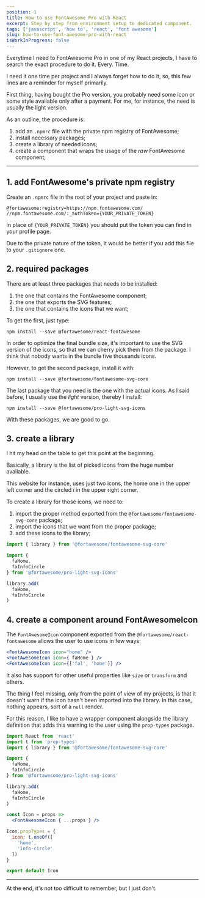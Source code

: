 ```yaml
---
position: 1
title: How to use FontAwesome Pro with React
excerpt: Step by step from environment setup to dedicated component.
tags: ['javascript', 'how to', 'react', 'font awesome']
slug: how-to-use-font-awesome-pro-with-react
isWorkInProgress: false
---
```


Everytime I need to FontAwesome Pro in one of my React projects, I have to search the exact procedure to do it. Every. Time.

I need it one time per project and I always forget how to do it, so, this few lines are a reminder for myself primarily.

First thing, having bought the Pro version, you probably need some icon or some style available only after a payment. For me, for instance, the need is usually the light version.

As an outline, the procedure is:

1. add an `.npmrc` file with the private npm registry of FontAwesome;
2. install necessary packages;
3. create a library of needed icons;
4. create a component that wraps the usage of the _raw_ FontAwesome component;

---

## 1. add FontAwesome's private npm registry

Create an `.npmrc` file in the root of your project and paste in:

```
@fortawesome:registry=https://npm.fontawesome.com/
//npm.fontawesome.com/:_authToken={YOUR_PRIVATE_TOKEN}
```

In place of `{YOUR_PRIVATE_TOKEN}` you should put the token you can find in your profile page.

Due to the private nature of the token, it would be better if you add this file to your `.gitignore` one.

## 2. required packages

There are at least three packages that needs to be installed:

1. the one that contains the FontAwesome component;
2. the one that exports the SVG features;
3. the one that contains the icons that we want;

To get the first, just type:

```
npm install --save @fortawesome/react-fontawesome
```

In order to optimize the final bundle size, it's important to use the SVG version of the icons, so that we can cherry pick them from the package. I think that nobody wants in the bundle five thousands icons.

However, to get the second package, install it with:

```
npm install --save @fortawesome/fontawesome-svg-core
```

The last package that you need is the one with the actual icons. As I said before, I usually use the _light_ version, thereby I install:

```
npm install --save @fortawesome/pro-light-svg-icons
```

With these packages, we are good to go.

## 3. create a library

I hit my head on the table to get this point at the beginning.

Basically, a library is the list of picked icons from the huge number available.

This website for instance, uses just two icons, the home one in the upper left corner and the circled _i_ in the upper right corner.

To create a library for those icons, we need to:

1. import the proper method exported from the `@fortawesome/fontawesome-svg-core` package;
2. import the icons that we want from the proper package;
3. add these icons to the library;

```js
import { library } from '@fortawesome/fontawesome-svg-core'

import {
  faHome,
  faInfoCircle
} from '@fortawesome/pro-light-svg-icons'

library.add(
  faHome,
  faInfoCircle
)
```

## 4. create a component around FontAwesomeIcon

The `FontAwesomeIcon` component exported from the `@fortawesome/react-fontawesome` allows the user to use icons in few ways:

```jsx
<FontAwesomeIcon icon="home" />
<FontAwesomeIcon icon={ faHome } />
<FontAwesomeIcon icon={['fal', 'home']} />
```

It also has support for other useful properties like `size` or `transform` and others.

The thing I feel missing, only from the point of view of my projects, is that it doesn't warn if the icon hasn't been imported into the library. In this case, nothing appears, sort of a `null` render.

For this reason, I like to have a wrapper component alongside the library definition that adds this warning to the user using the `prop-types` package.

```jsx
import React from 'react'
import t from 'prop-types'
import { library } from '@fortawesome/fontawesome-svg-core'

import {
  faHome,
  faInfoCircle
} from '@fortawesome/pro-light-svg-icons'

library.add(
  faHome,
  faInfoCircle
)

const Icon = props =>
  <FontAwesomeIcon { ...props } />

Icon.propTypes = {
  icon: t.oneOf([
    'home',
    'info-circle'
  ])
}

export default Icon
```

---

At the end, it's not too difficult to remember, but I just don't.
